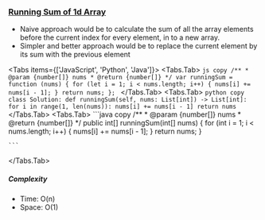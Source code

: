 
### [Running Sum of 1d Array](https://leetcode.com/problems/running-sum-of-1d-array/)

- Naive approach would be to calculate the sum of all the array elements before the current index for every element, in to a new array.
- Simpler and better approach would be to replace the current element by its sum with the previous element

<Tabs items={['JavaScript', 'Python', 'Java']}>
  <Tabs.Tab>
    ```js copy
      /**
       * @param {number[]} nums
       * @return {number[]}
       */
      var runningSum = function (nums) {
        for (let i = 1; i < nums.length; i++) {
          nums[i] += nums[i - 1];
        }
        return nums;
      };
    ```
  </Tabs.Tab>
  <Tabs.Tab>
    ```python copy
      class Solution:
        def runningSum(self, nums: List[int]) -> List[int]:
          for i in range(1, len(nums)):
            nums[i] += nums[i - 1]
          return nums
    ```
  </Tabs.Tab>
  <Tabs.Tab>
    ```java copy
      /**
       * @param {number[]} nums
       * @return {number[]}
       */
      public int[] runningSum(int[] nums) {
        for (int i = 1; i < nums.length; i++) {
          nums[i] += nums[i - 1];
        }
        return nums;
      }

    ```

  </Tabs.Tab>
</Tabs>

##### Complexity

- Time: O(n)
- Space: O(1)

